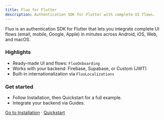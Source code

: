 ```yaml
---
title: Fluo for Flutter
description: Authentication SDK for Flutter with complete UI flows.
---
```


Fluo is an authentication SDK for Flutter that lets you integrate complete UI flows (email, mobile, Google, Apple) in minutes across Android, iOS, Web, and macOS.

### Highlights

- Ready-made UI and flows: `FluoOnboarding`
- Works with your backend: Firebase, Supabase, or Custom (JWT)
- Built-in internationalization via `FluoLocalizations`

### Get started

- Follow Installation, then Quickstart for a full example.
- Integrate your backend via Guides.

[Go to Installation](/installation) · [Quickstart](/quickstart)
